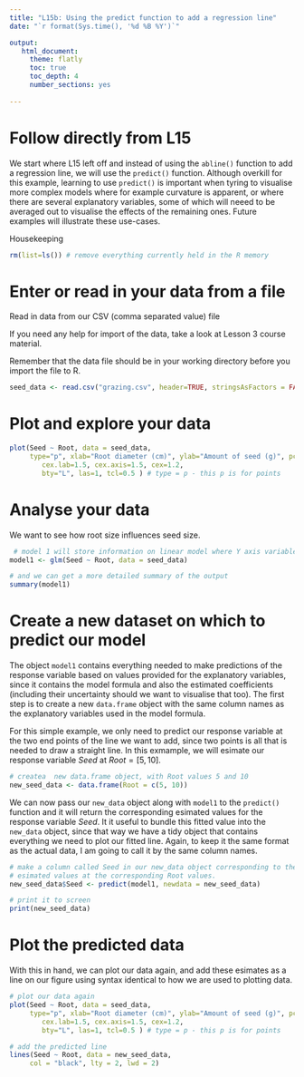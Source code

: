 ```yaml
---
title: "L15b: Using the predict function to add a regression line"
date: "`r format(Sys.time(), '%d %B %Y')`"

output:
   html_document:
     theme: flatly
     toc: true
     toc_depth: 4
     number_sections: yes
     
---
```



# Follow directly from L15

We start where L15 left off and instead of using the `abline()` function to add a regression line, we will use the `predict()` function. Although overkill for this example, learning to use `predict()` is important when tyring to visualise more complex models where for example curvature is apparent, or where there are several explanatory variables, some of which will neeed to be averaged out to visualise the effects of the remaining ones. Future examples will illustrate these use-cases.


Housekeeping

```r
rm(list=ls()) # remove everything currently held in the R memory
```



# Enter or read in your data from a file

Read in data from our CSV (comma separated value) file

If you need any help for import of the data, take a look at Lesson 3 course material.

Remember that the data file should be in your working directory before you import the file to R.


```r

seed_data <- read.csv("grazing.csv", header=TRUE, stringsAsFactors = FALSE)
```



# Plot and explore your data

```r
plot(Seed ~ Root, data = seed_data,
     type="p", xlab="Root diameter (cm)", ylab="Amount of seed (g)", pch=20 ,
        cex.lab=1.5, cex.axis=1.5, cex=1.2,
        bty="L", las=1, tcl=0.5 ) # type = p - this p is for points
```







# Analyse your data

We want to see how root size influences seed size.

```r

 # model 1 will store information on linear model where Y axis variable is Seed and X axis variable is
model1 <- glm(Seed ~ Root, data = seed_data)

# and we can get a more detailed summary of the output
summary(model1)
```

# Create a new dataset on which to predict our model

The object `model1` contains everything needed to make predictions of the response variable based on values provided for the explanatory variables, since it contains the model formula and also the estimated coefficients (including their uncertainty should we want to visualise that too). The first step is to create a new `data.frame` object with the same column names as the explanatory variables used in the model formula.

For this simple example, we only need to predict our response variable at the two end points of the line we want to add, since two points is all that is needed to draw a straight line. In this exmample, we will esimate our response variable $Seed$ at $Root = [5, 10]$.

```r

# createa  new data.frame object, with Root values 5 and 10
new_seed_data <- data.frame(Root = c(5, 10))

```

We can now pass our `new_data` object along with `model1` to the `predict()` function and it will return the corresponding esimated values for the response variable $Seed$. It it useful to bundle this fitted value into the `new_data` object, since that way we have a tidy object that contains everything we need to plot our fitted line. Again, to keep it the same format as the actual data, I am going to call it by the same column names.

```r

# make a column called Seed in our new_data object corresponding to the 
# esimated values at the corresponding Root values.
new_seed_data$Seed <- predict(model1, newdata = new_seed_data)

# print it to screen
print(new_seed_data)

```

# Plot the predicted data

With this in hand, we can plot our data again, and add these esimates as a line on our figure using syntax identical to how we are used to plotting data.


```r

# plot our data again
plot(Seed ~ Root, data = seed_data,
     type="p", xlab="Root diameter (cm)", ylab="Amount of seed (g)", pch=20 ,
        cex.lab=1.5, cex.axis=1.5, cex=1.2,
        bty="L", las=1, tcl=0.5 ) # type = p - this p is for points

# add the predicted line
lines(Seed ~ Root, data = new_seed_data, 
     col = "black", lty = 2, lwd = 2)
```



